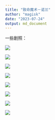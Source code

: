 ```yaml
---
title: "致命魔术－诺兰"
author: "magisk"
date: "2023-07-24"
output: md_document
---
```


<!--more-->

一些剧照：

![](/images/致命魔术－诺兰/屏幕截图 2023-07-24 153110.png)

![](/images/致命魔术－诺兰/屏幕截图 2023-07-24 174420.png)

![](/images/致命魔术－诺兰/屏幕截图 2023-07-24 180147.png)

![](/images/致命魔术－诺兰/屏幕截图 2023-07-24 180213.png)

![](/images/致命魔术－诺兰/屏幕截图 2023-07-24 182154.png)

![](/images/致命魔术－诺兰/屏幕截图 2023-07-24 182723.png)

![](/images/致命魔术－诺兰/屏幕截图 2023-07-24 184127.png)

![](/images/致命魔术－诺兰/屏幕截图 2023-07-24 184140.png)
